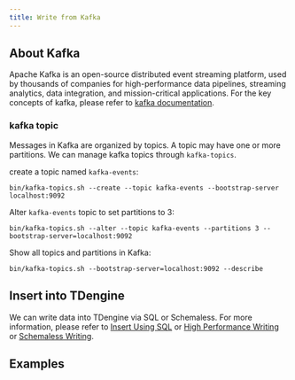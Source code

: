 ```yaml
---
title: Write from Kafka
---
```



## About Kafka 

Apache Kafka is an open-source distributed event streaming platform, used by thousands of companies for high-performance data pipelines, streaming analytics, data integration, and mission-critical applications. For the key concepts of kafka, please refer to [kafka documentation](https://kafka.apache.org/documentation/#gettingStarted).

### kafka topic

Messages in Kafka are organized by topics. A topic may have one or more partitions. We can manage kafka topics through `kafka-topics`.

create a topic named `kafka-events`:
 
```
bin/kafka-topics.sh --create --topic kafka-events --bootstrap-server localhost:9092
```

Alter `kafka-events` topic to set partitions to 3:

```
bin/kafka-topics.sh --alter --topic kafka-events --partitions 3 --bootstrap-server=localhost:9092
```

Show all topics and partitions in Kafka:

```
bin/kafka-topics.sh --bootstrap-server=localhost:9092 --describe
```

## Insert into TDengine

We can write data into TDengine via SQL or Schemaless. For more information, please refer to [Insert Using SQL](/develop/insert-data/sql-writing/) or [High Performance Writing](/develop/insert-data/high-volume/) or [Schemaless Writing](/reference/schemaless/).

## Examples

<Tabs defaultValue="Python" groupId="lang">
  <TabItem label="Python" value="Python">
    <PyKafka />
  </TabItem>
  <TabItem label="C#" value="csharp">
    <NetKafka />
  </TabItem>
</Tabs>

